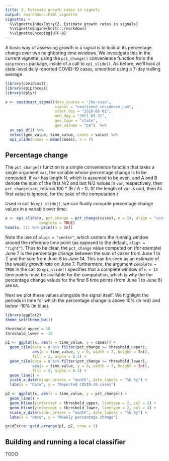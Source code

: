 ```yaml
---
title: 2. Estimate growth rates in signals
output: rmarkdown::html_vignette
vignette: >
  %\VignetteIndexEntry{2. Estimate growth rates in signals}
  %\VignetteEngine{knitr::rmarkdown}
  %\VignetteEncoding{UTF-8}
---
```


A basic way of assessing growth in a signal is to look at its percentage change
over two neighboring time windows. We investigate this in the current vignette,
using the `pct_change()` convenience function from the `epiprocess` package,
inside of a call to `epi_slide()`. As before, we'll look at state-level daily
reported COVID-19 cases, smoothed using a 7-day trailing average. 

```r
library(covidcast)
library(epiprocess)
library(dplyr)

x <- covidcast_signal(data_source = "jhu-csse", 
                      signal = "confirmed_incidence_num",
                      start_day = "2020-06-01", 
                      end_day = "2021-05-31",
                      geo_type = "state", 
                      geo_values = "pa")  %>%
  as_epi_df() %>%
  select(geo_value, time_value, cases = value) %>% 
  epi_slide(cases = mean(cases), n = 7)
```

## Percentage change

The `pct_change()` function is a simple convenience function that takes a single
argument `var`, the variable whose percentage change is to be computed. If `var`
has length N, which is assumed to be even, and A and B denote the sum of the
first N/2 and last N/2 values in `var`, respectively, then `pct_change(var)`
returns 100 * (B / A - 1). (If the length of `var` is odd, then its first value
is ignored, for the sake of the computation.)

Used in call to `epi_slide()`, we can fluidly compute percentage change values 
in a variable over time: 

```r
x <- epi_slide(x, pct_change = pct_change(cases), n = 14, align = "center",
               complete = TRUE)
head(x, 21) %>% print(n = Inf)
```

Note the use of `align = "center"`, which centers the running window around the
reference time point (as opposed to the default, `align = "right"`). Thus to be
clear, the `pct_change` value computed on (for example) June 7 is the percentage
change between the sum of cases from June 1 to 7, and the sum from June 8 to
June 14. This can be seen as an estimate of the weekly *growth rate* on June 7.
Furthermore, the argument `complete = TRUE` in the call to `epi_slide()`
specifies that a complete window of `n = 14` time points must be available for
the computation, which is why the the percentage change values for the first 6 
time points  (from June 1 to June 6) are `NA`.

Next we plot these values alongside the signal itself. We highlight the periods
in time for which the percentage change is above 10% (in red) and below -10% (in
blue).

```r
library(ggplot2)
theme_set(theme_bw())

threshold_upper = 10
threshold_lower = -10

p1 <- ggplot(x, aes(x = time_value, y = cases)) + 
  geom_tile(data = x %>% filter(pct_change >= threshold_upper),
            aes(x = time_value, y = 0, width = 7, height = Inf), 
            fill = 2, alpha = 0.1) + 
  geom_tile(data = x %>% filter(pct_change <= threshold_lower),
            aes(x = time_value, y = 0, width = 7, height = Inf), 
            fill = 4, alpha = 0.1) +  
  geom_line() + 
  scale_x_date(minor_breaks = "month", date_labels = "%b %y") +
  labs(x = "Date", y = "Reported COVID-19 cases")

p2 <- ggplot(x, aes(x = time_value, y = pct_change)) + 
  geom_line() + 
  geom_hline(yintercept = threshold_upper, linetype = 2, col = 2) +
  geom_hline(yintercept = threshold_lower, linetype = 2, col = 4) +
  scale_x_date(minor_breaks = "month", date_labels = "%b %y") +
  labs(x = "Date", y = "Weekly percentage change") 

gridExtra::grid.arrange(p1, p2, nrow = 1)
```

## Building and running a local classifier

TODO